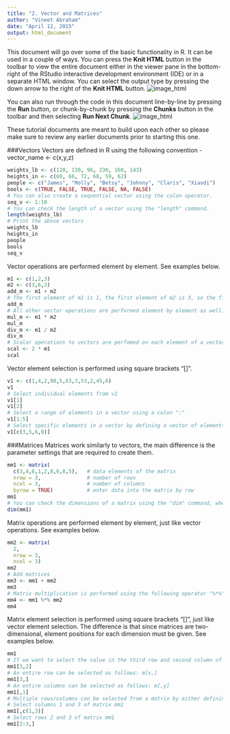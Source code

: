 ```yaml
---
title: "2. Vector and Matrices"
author: "Vineet Abraham"
date: "April 12, 2015"
output: html_document
---
```


This document will go over some of the basic functionality in R. It can be used in a couple of ways. You can press the **Knit HTML** button in the toolbar to view the entire document either in the viewer pane in the bottom-right of the RStudio interactive development environment (IDE) or in a separate HTML window. You can select the output type by pressing the down arrow to the right of the **Knit HTML** button. 
![image_html](data_images/image_html.png)

You can also run through the code in this document line-by-line by pressing the **Run** button, or chunk-by-chunk by pressing the **Chunks** button in the toolbar and then selecting **Run Next Chunk**.
![image_html](data_images/image_run_chunk.png)

These tutorial documents are meant to build upon each other so please make sure to review any earlier documents prior to starting this one.

###Vectors
Vectors are defined in R using the following convention - vector_name <- c(x,y,z)
```r
weights_lb <- c(120, 130, 96, 230, 160, 143)
heights_in <- c(60, 66, 72, 68, 59, 62)
people <- c("James", "Molly", "Betsy", "Johnny", "Claris", "Xiaodi")
bools <- c(TRUE, FALSE, TRUE, FALSE, NA, FALSE)
# You can also create a sequential vector using the colon operator.
seq_v <- 1:10
# You can check the length of a vector using the "length" command.
length(weights_lb)
# Print the above vectors
weights_lb
heights_in
people
bools
seq_v
```
Vector operations are performed element by element. See examples below.
```r
m1 <- c(1,2,3)
m2 <- c(3,6,3)
add_m <- m1 + m2
# The first element of m1 is 1, the first element of m2 is 3, so the first element of add_m should be 4 (1+3). Element 2 of add_m should be 8, element 3 should be 6.
add_m
# All other vector operations are performed element by element as well.
mul_m <- m1 * m2
mul_m
div_m <- m1 / m2
div_m
# Scalar operations to vectors are perfomed on each element of a vector. For example, if you multiply m1 by 2, each element of m1 would be multiplied by 2, and the output would be a new 3 element vector.
scal <- 2 * m1
scal
```
Vector element selection is performed using square brackets "[]".
```r
v1 <- c(1,4,2,98,5,63,3,53,2,45,6)
v1
# Select individual elements from v1
v1[1]
v1[2]
# Select a range of elements in a vector using a colon ":"
v1[1:5]
# Select specific elements in a vector by defining a vector of elements within the square brackets. For example, if you want to select elements 3, 5, 6, and 8 from v1, perform the following:
v1[c(3,5,6,8)]
```


###Matrices
Matrices work similarly to vectors, the main difference is the parameter settings that are required to create them.
```r
mm1 <- matrix(
  c(3,4,6,1,2,8,6,8,5),   # data elements of the matrix
  nrow = 3,               # number of rows
  ncol = 3,               # number of columns
  byrow = TRUE)           # enter data into the matrix by row
mm1
# You can check the dimensions of a matrix using the "dim" command, where rows are first and columns are second.
dim(mm1)
```
Matrix operations are performed element by element, just like vector operations. See examples below.
```r
mm2 <- matrix(
  2,
  nrow = 3,
  ncol = 3)
mm2
# Add matrices
mm3 <- mm1 + mm2
mm3
# Matrix multiplication is performed using the following operator "%*%". This is different from element by element multiplication which is performed using the "*" operator.
mm4 <- mm1 %*% mm2
mm4
```
Matrix element selection is performed using square brackets "[]", just like vector element selection. The difference is that since matrices are two-dimensional, element positions for each dimension must be given. See examples below.
```r
mm1
# If we want to select the value in the third row and second column of matrix mm1, we perform the following command:
mm1[3,2]
# An entire row can be selected as follows: m[x,]
mm1[3,]
# An entire columns can be selected as follows: m[,y]
mm1[,1]
# Multiple rows/columns can be selected from a matrix by either defining a vector of rows/columns within the square brackets, or using a colon if the rows/columns selected are in order.
# Select columns 1 and 3 of matrix mm1
mm1[,c(1,3)]
# Select rows 2 and 3 of matrix mm1
mm1[2:3,]
```
